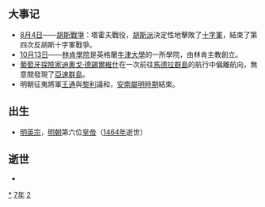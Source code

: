 {{yearTOC|1427|明'''[[宣德|宣德]]二年'''；陳暠'''[[天慶_(陳暠)|天慶]]二年'''；日本'''[[應永|應永]]三十四年'''}}

== 大事记 ==
*[[8月4日|8月4日]]——[[胡斯戰爭|胡斯戰爭]]：塔霍夫戰役，[[胡斯派|胡斯派]]決定性地擊敗了[[十字軍|十字軍]]，結束了第四次反胡斯十字軍戰爭。
*[[10月13日|10月13日]]——[[牛津大學林肯學院|林肯學院]]是英格蘭[[牛津大學|牛津大學]]的一所學院，由林肯主教創立。
*[[葡萄牙|葡萄牙]][[探險家|探險家]][[迪奧戈·德錫爾維什|迪奧戈·德錫爾維什]]在一次前往[[馬德拉群島|馬德拉群島]]的航行中偏離航向，無意間發現了[[亞速群島|亞速群島]]。
*明朝征夷將軍[[王通_(明朝)|王通]]與[[黎利|黎利]]議和，[[安南屬明時期|安南屬明時期]]結束。

== 出生 ==
* [[明英宗|明英宗]]，[[明朝|明朝]]第六位[[皇帝|皇帝]]（[[1464年|1464年]]逝世）

== 逝世 ==
{{Wikisource year mention}}
*

[[Category:1427年|*]]
[[Category:1420年代|7年]]
[[Category:15世纪各年|2]]